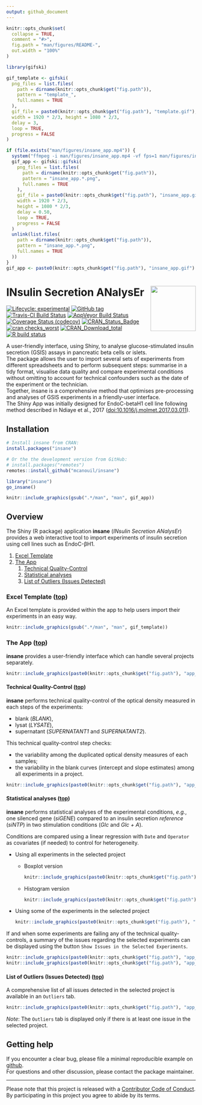 ```yaml
---
output: github_document
---
```


<!-- README.md is generated from README.Rmd. Please edit that file -->

```r
knitr::opts_chunk$set(
  collapse = TRUE,
  comment = "#>",
  fig.path = "man/figures/README-",
  out.width = "100%"
)

library(gifski)

gif_template <- gifski(
  png_files = list.files(
    path = dirname(knitr::opts_chunk$get("fig.path")), 
    pattern = "template_", 
    full.names = TRUE
  ), 
  gif_file = paste0(knitr::opts_chunk$get("fig.path"), "template.gif"), 
  width = 1920 * 2/3, height = 1080 * 2/3,
  delay = 3, 
  loop = TRUE, 
  progress = FALSE
)

if (file.exists("man/figures/insane_app.mp4")) {
  system("ffmpeg -i man/figures/insane_app.mp4 -vf fps=1 man/figures/insane_app%04d.png")
  gif_app <- gifski::gifski(
    png_files = list.files(
      path = dirname(knitr::opts_chunk$get("fig.path")), 
      pattern = "insane_app.*.png", 
      full.names = TRUE
    ), 
    gif_file = paste0(knitr::opts_chunk$get("fig.path"), "insane_app.gif"),
    width = 1920 * 2/3,
    height = 1080 * 2/3,
    delay = 0.50,
    loop = TRUE,
    progress = FALSE
  )
  unlink(list.files(
    path = dirname(knitr::opts_chunk$get("fig.path")), 
    pattern = "insane_app.*.png", 
    full.names = TRUE
  ))
}
gif_app <- paste0(knitr::opts_chunk$get("fig.path"), "insane_app.gif")
```

# INsulin Secretion ANalysEr <img src="man/figures/insane.png" align="right" width="120" />

<!-- badges: start -->
[![Lifecycle: experimental](https://img.shields.io/badge/lifecycle-experimental-orange.svg)](https://www.tidyverse.org/lifecycle/#experimental)
[![GitHub
tag](https://img.shields.io/github/tag/mcanouil/insane.svg?label=latest%20tag&include_prereleases)](https://github.com/mcanouil/insane)
[![Travis-CI Build
Status](https://travis-ci.org/mcanouil/insane.svg?branch=master)](https://travis-ci.org/mcanouil/insane)
[![AppVeyor Build
Status](https://ci.appveyor.com/api/projects/status/github/mcanouil/insane?branch=master&svg=true)](https://ci.appveyor.com/project/mcanouil/insane)
[![Coverage Status
(codecov)](https://codecov.io/gh/mcanouil/insane/branch/master/graph/badge.svg)](https://codecov.io/gh/mcanouil/insane)
[![CRAN\_Status\_Badge](https://www.r-pkg.org/badges/version-ago/insane)](https://cran.r-project.org/package=insane)
[![cran
checks\_worst](https://cranchecks.info/badges/worst/insane)](https://cran.r-project.org/web/checks/check_results_insane.html)
[![CRAN\_Download\_total](https://cranlogs.r-pkg.org/badges/insane)](https://cran.r-project.org/package=insane)
[![R build status](https://github.com/mcanouil/insane/workflows/R-CMD-check/badge.svg)](https://github.com/mcanouil/insane/actions)
<!-- badges: end -->

A user-friendly interface, using Shiny, to analyse glucose-stimulated insulin secretion (GSIS) assays in pancreatic beta cells or islets.  
The package allows the user to import several sets of experiments from different spreadsheets and to perform subsequent steps: summarise in a tidy format, visualise data quality and compare experimental conditions without omitting to account for technical confounders such as the date of the experiment or the technician.  
Together, insane is a comprehensive method that optimises pre-processing and analyses of GSIS experiments in a friendly-user interface.  
The Shiny App was initially designed for EndoC-betaH1 cell line following method described in Ndiaye et al., 2017 (<doi:10.1016/j.molmet.2017.03.011>).

## Installation

```r
# Install insane from CRAN:
install.packages("insane")

# Or the the development version from GitHub:
# install.packages("remotes")
remotes::install_github("mcanouil/insane")
```

```r
library("insane")
go_insane()
```
```r
knitr::include_graphics(gsub(".*/man", "man", gif_app))
```


## Overview

The Shiny (R package) application __insane__ (*INsulin Secretion ANalysEr*) provides a web interactive tool to import experiments of insulin secretion using cell lines such as EndoC-βH1.

1. [Excel Template](#excel-template-top)  
2. [The App](#the-app-top)  
    1. [Technical Quality-Control](#technical-quality-control-top)  
    2. [Statistical analyses](#statistical-analyses-top)  
    3. [List of Outliers (Issues Detected)](#list-of-outliers-issues-detected-top)

### Excel Template ([top](#overview))

An Excel template is provided within the app to help users import their experiments in an easy way.

```r
knitr::include_graphics(gsub(".*/man", "man", gif_template))
```

### The App ([top](#overview))

__insane__ provides a user-friendly interface which can handle several projects separately.

```r
knitr::include_graphics(paste0(knitr::opts_chunk$get("fig.path"), "app_001.png"))
```

#### Technical Quality-Control ([top](#overview))

__insane__ performs technical quality-control of the optical density measured in each steps of the experiments:

* blank (*BLANK*), 
* lysat (*LYSATE*), 
* supernatant (*SUPERNATANT1* and *SUPERNATANT2*).  

This technical quality-control step checks:

* the variability among the duplicated optical density measures of each samples;
* the variability in the blank curves (intercept and slope estimates) among all experiments in a project.

```r
knitr::include_graphics(paste0(knitr::opts_chunk$get("fig.path"), "app_002.png"))
```

#### Statistical analyses ([top](#overview))

__insane__ performs statistical analyses of the experimental conditions, *e.g.*, one silenced gene (*siGENE*) compared to an insulin secretion *reference* (*siNTP*) in two stimulation conditions (*Glc* and *Glc + A*).

Conditions are compared using a linear regression with `Date` and `Operator` as covariates (if needed) to control for heterogeneity.

* Using all experiments in the selected project

    * Boxplot version
    
        ```r
        knitr::include_graphics(paste0(knitr::opts_chunk$get("fig.path"), "app_003.png"))
        ```

    * Histogram version
    
        ```r
        knitr::include_graphics(paste0(knitr::opts_chunk$get("fig.path"), "app_004.png"))
        ```

* Using some of the experiments in the selected project

    ```r
    knitr::include_graphics(paste0(knitr::opts_chunk$get("fig.path"), "app_005.png"))
    ```

If and when some experiments are failing any of the technical quality-controls, a summary of the issues regarding the selected experiments can be displayed using the button `Show Issues in the Selected Experiments`.

```r
knitr::include_graphics(paste0(knitr::opts_chunk$get("fig.path"), "app_006.png"))
knitr::include_graphics(paste0(knitr::opts_chunk$get("fig.path"), "app_007.png"))
```


#### List of Outliers (Issues Detected) ([top](#overview))

A comprehensive list of all issues detected in the selected project is available in an `Outliers` tab.

```r
knitr::include_graphics(paste0(knitr::opts_chunk$get("fig.path"), "app_008.png"))
```

*Note*: The `Outliers` tab is displayed only if there is at least one issue in the selected project.


## Getting help

If you encounter a clear bug, please file a minimal reproducible example on [github](https://github.com/mcanouil/insane/issues).  
For questions and other discussion, please contact the package maintainer.

---

Please note that this project is released with a [Contributor Code of Conduct](https://github.com/mcanouil/insane/blob/master/.github/CODE_OF_CONDUCT.md).  
By participating in this project you agree to abide by its terms.
